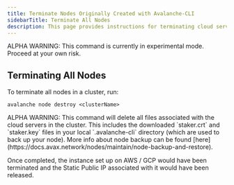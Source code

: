 ```yaml
---
title: Terminate Nodes Originally Created with Avalanche-CLI
sidebarTitle: Terminate All Nodes
description: This page provides instructions for terminating cloud server nodes created by Avalanche-CLI.
---
```


<Callout type="warning">
    ALPHA WARNING: This command is currently in experimental mode. Proceed at your own risk.

</Callout>


Terminating All Nodes[​](#terminating-all-nodes "Direct link to heading")
-------------------------------------------------------------------------

To terminate all nodes in a cluster, run:

```
avalanche node destroy <clusterName>

```


<Callout type="warning">
    ALPHA WARNING: This command will delete all files associated with the cloud servers in the cluster. This includes the downloaded `staker.crt` and `staker.key` files in your local `.avalanche-cli` directory (which are used to back up your node). More info about node backup can be found [here](https://docs.avax.network/nodes/maintain/node-backup-and-restore).

</Callout>


Once completed, the instance set up on AWS / GCP would have been terminated and the Static Public IP associated with it would have been released.